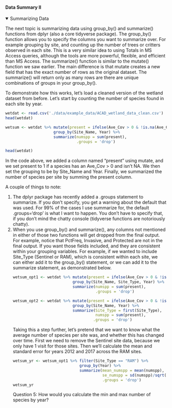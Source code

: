 #### Data Summary II

<details open><summary class='drop'>Summarizing Data</summary>
The next topic is summarizing data using group_by() and summarize() functions from dplyr (also a core tidyverse package). The group_by() function allows you to specify the columns you want to summarize over. For example grouping by site, and counting up the number of trees or critters observed in each site. This is a very similar idea to using Totals in MS Access queries, although the tools are more powerful, flexible, and efficient than MS Access. The summarize() function is similar to the mutate() function we saw earlier. The main difference is that mutate creates a new field that has the exact number of rows as the original dataset. The summarize() will return only as many rows are there are unique combinations of groups in your group_by(). 

To demonstrate how this works, let's load a cleaned version of the wetland dataset from before. Let's start by counting the number of species found in each site by year.
```r
wetdat <- read.csv('./data/example_data/ACAD_wetland_data_clean.csv')
head(wetdat)
```

```r
wetsum <- wetdat %>% mutate(present = ifelse(Ave_Cov > 0 & !is.na(Ave_Cov), 1, 0)) %>% 
                     group_by(Site_Name, Year) %>% 
                     summarize(numspp = sum(present),
                               .groups = 'drop')
```
```r
head(wetdat)
```

In the code above, we added a column named "present" using mutate, and we set present to 1 if a species has an Ave_Cov > 0 and isn't NA. We then set the grouping to be by Site_Name and Year. Finally, we summarized the number of species per site by summing the present column.   

A couple of things to note: 
<ol>
<li>The dplyr package has recently added a .groups statement to summarize. If you don't specify, you get a warning about the default that was used. For 99% of the cases I use summarize for, the default .groups='drop' is what I want to happen. You don't have to specify that, if you don't mind the chatty console (tidyverse functions are notoriously chatty).</li> 
<li>When you use group_by() and summarize(), any columns not mentioned in either of those two functions will get dropped from the final output. For example, notice that PctFreq, Invasive, and Protected are not in the final output. If you want those fields included, and they are consistent within your grouping variables. For example, if we wanted to include Site_Type (Sentinel or RAM), which is consistent within each site, we can either add it to the group_by() statement, or we can add it to the summarize statement, as demonstrated below.</li>

```r
wetsum_opt1 <- wetdat %>% mutate(present = ifelse(Ave_Cov > 0 & !is.na(Ave_Cov), 1, 0)) %>% 
                          group_by(Site_Name, Site_Type, Year) %>% 
                          summarize(numspp = sum(present),
                                    .groups = 'drop')

wetsum_opt2 <- wetdat %>% mutate(present = ifelse(Ave_Cov > 0 & !is.na(Ave_Cov), 1, 0)) %>% 
                          group_by(Site_Name, Year) %>% 
                          summarize(Site_Type = first(Site_Type), 
                                    numspp = sum(present),
                                   .groups = 'drop')
```

Taking this a step further, let's pretend that we want to know what the average number of species per site was, and whether this has changed over time. First we need to remove the Sentinel site data, because we only have 1 visit for those sites. Then we'll calculate the mean and standard error for years 2012 and 2017 across the RAM sites.

```r
wetsum_yr <- wetsum_opt1 %>% filter(Site_Type == "RAM") %>% 
                             group_by(Year) %>% 
                             summarize(mean_numspp = mean(numspp),
                                       se_numspp = sd(numspp)/sqrt(n()), 
                                       .groups = 'drop')
wetsum_yr
```


<p class='ques'>Question 5: How would you calculate the min and max number of species by year?</p>
</details>
</br>
